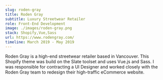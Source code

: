 ```yaml
---
slug: roden-gray
title: Roden Gray
subtitle: Luxury Streetwear Retailer
role: Front-End Development
image: ./images/roden-gray.png
stack: Shopify,Vue,Sass
url: https://www.rodengray.com/
timeline: March 2019 - May 2019
---
```

Roden Gray is a high-end streetwear retailer based in Vancouver. This Shopify theme was build on the Slate toolset and uses Vue.js and Sass. I was responsible for contracting a UI Designer and worked closely with the Roden Gray team to redesign their high-traffic eCommerce website.
